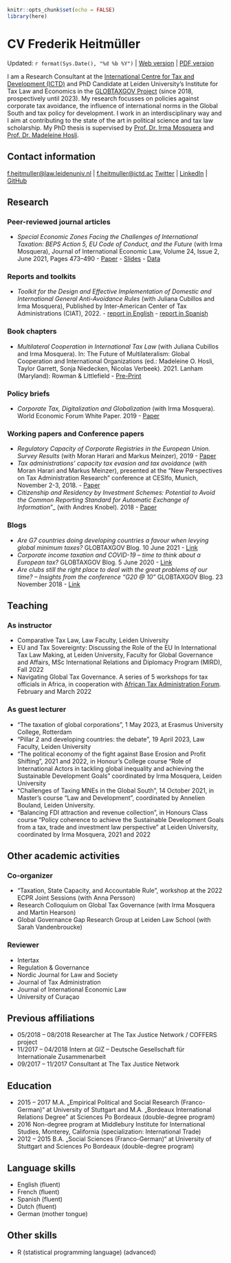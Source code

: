 

```r
knitr::opts_chunk$set(echo = FALSE)
library(here)

```

# CV Frederik Heitmüller
Updated: `r format(Sys.Date(), "%d %b %Y")` | [Web version](https://fheitmueller.github.io/cv/) | [PDF version](https://github.com/fheitmueller/cv/raw/master/cv_Heitmuller.pdf)

I am a Research Consultant at the [International Centre for Tax and Development (ICTD)](https://www.ictd.ac/) and PhD Candidate at Leiden University's Institute for Tax Law and Economics in the [GLOBTAXGOV Project](https://globtaxgov.weblog.leidenuniv.nl/) (since 2018, prospectively until 2023). My research focusses on policies against corporate tax avoidance, the influence of international norms in the Global South and tax policy for development. I work in an interdisciplinary way and I aim at contributing to the state of the art in political science and tax law scholarship. My PhD thesis is supervised by [Prof. Dr. Irma Mosquera](https://www.universiteitleiden.nl/medewerkers/irma-mosquera-valderrama#tab-1) and [Prof. Dr. Madeleine Hosli](https://www.universiteitleiden.nl/medewerkers/madeleine-hosli#tab-1). 

## Contact information

[f.heitmuller@law.leidenuniv.nl](mailto:f.heitmuller@law.leidenuniv.nl) | [f.heitmuller@ictd.ac](mailto:f.heitmuller@ictd.ac) [Twitter](https://twitter.com/HeitmuellerF) | [LinkedIn](https://www.linkedin.com/in/frederik-heitm%C3%BCller-6b041314a/) | [GitHub](https://github.com/fheitmueller) 

## Research
### Peer-reviewed journal articles

* _Special Economic Zones Facing the Challenges of International Taxation: BEPS Action 5, EU Code of Conduct, and the Future_ (with Irma Mosquera), Journal of International Economic Law, Volume 24, Issue 2, June 2021, Pages 473–490 - [Paper](https://doi.org/10.1093/jiel/jgab019) -  [Slides](http://globtaxgov.weblog.leidenuniv.nl/files/2020/10/Heitm%C3%BCller_Mosquera_SEZ_taxation.pdf) - [Data](https://github.com/fheitmueller/sez_beps)

### Reports and toolkits

* _Toolkit for the Design and Effective Implementation of Domestic and International General Anti-Avoidance Rules_ (with Juliana Cubillos and Irma Mosquera), Published by Inter-American Center of Tax Administrations (CIAT), 2022. -  [report in English](https://biblioteca.ciat.org/opac/book/5804) - [report in Spanish](https://biblioteca.ciat.org/opac/book/5803)

### Book chapters

* _Multilateral Cooperation in International Tax Law_ (with Juliana Cubillos and Irma Mosquera). In: The Future of Multilateralism: Global Cooperation and International Organizations (ed.: Madeleine O. Hosli, Taylor Garrett, Sonja Niedecken, Nicolas Verbeek). 2021. Lanham (Maryland): Rowman & Littlefield -  [Pre-Print](http://globtaxgov.weblog.leidenuniv.nl/files/2021/08/Multilateral-Cooperation-in-International-Tax-Law.pdf)

### Policy briefs
*	_Corporate Tax, Digitalization and Globalization_ (with Irma Mosquera). World Economic Forum White Paper. 2019 - [Paper](http://www3.weforum.org/docs/WEF_Corporate_Tax_Digitalization_and_Globalization.pdf)

### Working papers and Conference papers
*	_Regulatory Capacity of Corporate Registries in the European Union. Survey Results_ (with Moran Harari and Markus Meinzer), 2019 - [Paper](https://www.taxjustice.net/wp-content/uploads/2019/02/Administrative-capacity-of-corporate-registries-Tax-Justice-Network-Feb-2019.pdf)
*	_Tax administrations' capacity tax evasion and tax avoidance_ (with Moran Harari and Markus Meinzer), presented at the “New Perspectives on Tax Administration Research” conference at CESIfo, Munich, November 2-3, 2018. - [Paper](https://papers.ssrn.com/sol3/papers.cfm?abstract_id=3300589)
*	_Citizenship and Residency by Investment Schemes: Potential to Avoid the Common Reporting Standard for Automatic Exchange of Information_”_ (with Andres Knobel). 2018 - [Paper](https://papers.ssrn.com/sol3/papers.cfm?abstract_id=3144444)

### Blogs
* _Are G7 countries doing developing countries a favour when levying global minimum taxes?_ GLOBTAXGOV Blog. 10 June 2021 - [Link](https://globtaxgov.weblog.leidenuniv.nl/2021/06/10/are-g7-countries-doing-developing-countries-a-favour-when-levying-global-minimum-taxes/)
* _Corporate income taxation and COVID-19 – time to think about a European tax?_ GLOBTAXGOV Blog. 5 June 2020 - [Link](https://globtaxgov.weblog.leidenuniv.nl/2020/06/05/corporate-income-taxation-and-covid-19-time-to-think-about-a-european-tax/)
* _Are clubs still the right place to deal with the great problems of our time? – Insights from the conference “G20 @ 10”_ GLOBTAXGOV Blog. 23 November 2018 - [Link](https://globtaxgov.weblog.leidenuniv.nl/2018/11/23/are-clubs-still-the-right-place-to-deal-with-the-great-problems-of-our-time-insights-from-the-conference-g20-10/)

## Teaching
### As instructor
* Comparative Tax Law, Law Faculty, Leiden University 
* EU and Tax Sovereignty: Discussing the Role of the EU In International Tax Law Making, at Leiden University, Faculty for Global Governance and Affairs, MSc International Relations and Diplomacy Program (MIRD), Fall 2022
* Navigating Global Tax Governance. A series of 5 workshops for tax officials in Africa, in cooperation with [African Tax Administration Forum](www.ataftax.org/). February and March 2022

### As guest lecturer
* "The taxation of global corporations", 1 May 2023, at Erasmus University College, Rotterdam
* "Pillar 2 and developing countries: the debate", 19 April 2023, Law Faculty, Leiden University
* "The political economy of the fight against Base Erosion and Profit Shifting", 2021 and 2022, in Honour’s College course “Role of International Actors in tackling global inequality and achieving the Sustainable Development Goals” coordinated by Irma Mosquera, Leiden University
* "Challenges of Taxing MNEs in the Global South", 14 October 2021, in Master’s course “Law and Development”, coordinated by Annelien Bouland, Leiden University.
*	"Balancing FDI attraction and revenue collection", in Honours Class course “Policy coherence to achieve the Sustainable Development Goals from a tax, trade and investment law perspective” at Leiden University, coordinated by Irma Mosquera, 2021 and 2022


## Other academic activities
### Co-organizer 
* "Taxation, State Capacity, and Accountable Rule", workshop at the 2022 ECPR Joint Sessions (with Anna Persson)
* Research Colloquium on Global Tax Governance (with Irma Mosquera and Martin Hearson)
* Global Governance Gap Research Group at Leiden Law School (with Sarah Vandenbroucke)

### Reviewer
* Intertax
* Regulation & Governance
* Nordic Journal for Law and Society
* Journal of Tax Administration
* Journal of International Economic Law
* University of Curaçao

## Previous affiliations
* 05/2018 – 08/2018	Researcher at The Tax Justice Network / COFFERS project
* 11/2017 – 04/2018 Intern at GIZ – Deutsche Gesellschaft für Internationale Zusammenarbeit
* 09/2017 – 11/2017	Consultant at The Tax Justice Network

## Education
* 2015 – 2017 	M.A. „Empirical Political and Social Research (Franco-German)“ at University of Stuttgart and M.A. „Bordeaux International Relations Degree” at Sciences Po Bordeaux (double-degree program)
* 2016 Non-degree program at Middlebury Institute for International Studies, Monterey, California (specialization: International Trade)
* 2012 – 2015 	B.A. „Social Sciences (Franco-German)“ at University of Stuttgart and Sciences Po Bordeaux (double-degree program)

## Language skills
* English (fluent)
* French (fluent)
* Spanish (fluent)
* Dutch (fluent)
* German (mother tongue)

## Other skills
* R (statistical programming language) (advanced)





